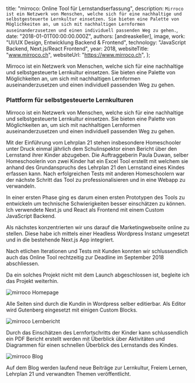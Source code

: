 

  title: "mirroco: Online Tool für Lernstandserfassung",
  description: `Mirroco ist ein Netzwerk von Menschen, welche sich für eine nachhaltige und selbstgesteuerte Lernkultur einsetzen. Sie bieten eine Palette von Möglichkeiten an, um sich mit nachhaltigen Lernformen auseinanderzusetzen und einen individuell passenden Weg zu gehen.`,
  date: "2018-01-01T00:00:00.000Z",
  authors: [andreaskeller],
  image,
  work: "UI/UX Design, Entwicklung Backend & Frontend",
  technology: "JavaScript Backend, Next.js/React Frontend",
  year: 2018,
  websiteTitle: "www.mirroco.ch",
  websiteUrl: "https://www.mirroco.ch",
};

<!--excerpt-->

Mirroco ist ein Netzwerk von Menschen, welche sich für eine nachhaltige und selbstgesteuerte Lernkultur einsetzen. Sie bieten eine Palette von Möglichkeiten an, um sich mit nachhaltigen Lernformen auseinanderzusetzen und einen individuell passenden Weg zu gehen.

<!--/excerpt-->

<CaseStudyDashboard
  lang="de"
  work={meta.work}
  technology={meta.technology}
  websiteTitle={meta.websiteTitle}
  websiteUrl={meta.websiteUrl}
  year={meta.year}
/>

### Plattform für selbstgesteuerte Lernkulturen

Mirroco ist ein Netzwerk von Menschen, welche sich für eine nachhaltige und selbstgesteuerte Lernkultur einsetzen. Sie bieten eine Palette von Möglichkeiten an, um sich mit nachhaltigen Lernformen auseinanderzusetzen und einen individuell passenden Weg zu gehen.

<!-- end -->

Mit der Einführung vom Lehrplan 21 stehen insbesondere Homeschooler unter Druck einmal jährlich dem Schulinspektor einen Bericht über den Lernstand ihrer Kinder abzugeben. Die Auftraggeberin Paula Duwan, selber Homeschoolerin von zwei Kinder hat ein Excel Tool erstellt mit welchem sie anhand des Grundanspruchs des Lehrplan 21 den Lernstand eines Kindes erfassen kann. Nach erfolgreichen Tests mit anderen Homeschoolern war der nächste Schritt das Tool zu professionalisieren und in eine Webapp zu verwandeln.

In einer ersten Phase ging es darum einen ersten Prototypen des Tools zu entwickeln um technische Schwierigkeiten besser einschätzen zu können. Ich verwendete Next.js und React als Frontend mit einem Custom JavaScript Backend.

Als nächstes konzentrierten wir uns darauf die Marketingwebseite online zu stellen. Diese habe ich mittels einer Headless Wordpress Instanz umgesetzt und in die bestehende Next.js App integriert.

Nach etlichen Iterationen und Tests mit Kunden konnten wir schlussendlich auch das Online Tool rechtzeitig zur Deadline im September 2018 abschliessen.

Da ein solches Projekt nicht mit dem Launch abgeschlossen ist, begleite ich das Projekt weiterhin.

<img src={homepage} alt="mirroco Homepage" />

Alle Seiten sind durch die Kundin in Wordpress selber editierbar. Als Editor wird Gutenberg eingesetzt mit einigen Custom Blocks.

<img src={report} alt="mirroco Lernbericht" />

Durch das Einschätzen des Lernfortschritts der Kinder kann schlussendlich ein PDF Bericht erstellt werden mit Überblick über Aktivitäten und Diagrammen für einen schnellen Überblick des Lernstands des Kindes.

<img src={blog} alt="mirroco Blog" />

Auf dem Blog werden laufend neue Beiträge zur Lernkultur, Freiem Lernen, Lehrplan 21 und verwandten Themen veröffentlicht.
